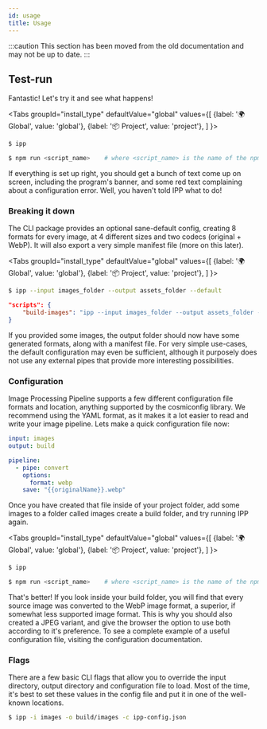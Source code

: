 ```yaml
---
id: usage
title: Usage
---
```


<!-- prettier-ignore-start -->
:::caution
This section has been moved from the old documentation and may not be up to date.
:::
<!-- prettier-ignore-end -->


## Test-run

Fantastic! Let's try it and see what happens!

<Tabs
  groupId="install_type"
  defaultValue="global"
  values={[
    {label: '🌍 Global', value: 'global'},
    {label: '📦 Project', value: 'project'},
  ]
}>
<TabItem value="global">


```bash
$ ipp
```

</TabItem>
<TabItem value="project">


```bash
$ npm run <script_name>    # where <script_name> is the name of the npm script
```

<!-- </script_name></script_name> -->

</TabItem>
</Tabs>


If everything is set up right, you should get a bunch of text come up on screen, including the
program's banner, and some red text complaining about a configuration error. Well, you haven't told
IPP what to do!

### Breaking it down

The CLI package provides an optional sane-default config, creating 8 formats for every image, at 4
different sizes and two codecs (original + WebP). It will also export a very simple manifest file
(more on this later).

<Tabs
  groupId="install_type"
  defaultValue="global"
  values={[
    {label: '🌍 Global', value: 'global'},
    {label: '📦 Project', value: 'project'},
  ]
}>
<TabItem value="global">


```bash
$ ipp --input images_folder --output assets_folder --default
```

</TabItem>
<TabItem value="project">


```json title="package.json"
"scripts": {
    "build-images": "ipp --input images_folder --output assets_folder --default"
}
```

</TabItem>
</Tabs>


If you provided some images, the output folder should now have some generated formats, along with a
manifest file. For very simple use-cases, the default configuration may even be sufficient, although
it purposely does not use any external pipes that provide more interesting possibilities.

### Configuration

Image Processing Pipeline supports a few different configuration file formats and location, anything
supported by the cosmiconfig library. We recommend using the YAML format, as it makes it a lot
easier to read and write your image pipeline. Lets make a quick configuration file now:

```yaml title=".ipprc.yml"
input: images
output: build

pipeline:
  - pipe: convert
    options:
      format: webp
    save: "{{originalName}}.webp"
```

Once you have created that file inside of your project folder, add some images to a folder called
images create a build folder, and try running IPP again.

<Tabs
  groupId="install_type"
  defaultValue="global"
  values={[
    {label: '🌍 Global', value: 'global'},
    {label: '📦 Project', value: 'project'},
  ]
}>
<TabItem value="global">


```bash
$ ipp
```

</TabItem>
<TabItem value="project">


```bash
$ npm run <script_name>    # where <script_name> is the name of the npm script
```

<!-- </script_name></script_name> -->

</TabItem>
</Tabs>


That's better! If you look inside your build folder, you will find that every source image was
converted to the WebP image format, a superior, if somewhat less supported image format. This is why
you should also created a JPEG variant, and give the browser the option to use both according to
it's preference. To see a complete example of a useful configuration file, visiting the
configuration documentation.

### Flags

There are a few basic CLI flags that allow you to override the input directory, output directory and
configuration file to load. Most of the time, it's best to set these values in the config file and
put it in one of the well-known locations.

```bash
$ ipp -i images -o build/images -c ipp-config.json
```
